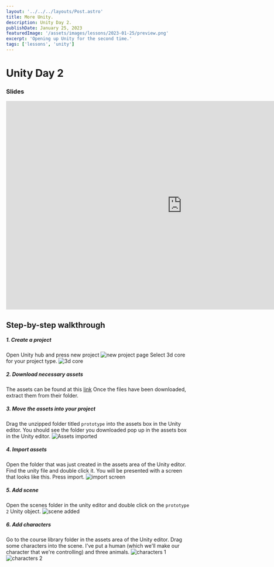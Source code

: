 ```yaml
---
layout: '../../../layouts/Post.astro'
title: More Unity.
description: Unity Day 2.
publishDate: January 25, 2023
featuredImage: '/assets/images/lessons/2023-01-25/preview.png'
excerpt: 'Opening up Unity for the second time.'
tags: ['lessons', 'unity']
---
```


# Unity Day 2

### Slides
<iframe src="https://docs.google.com/presentation/d/e/2PACX-1vQZZxObjD3Q-uRF4G-C0TGl-uvjh9ylPxSUVZWvotgqZwSkOhlfJ3j463UGPrvb0KzrRn2quUp9qe44/embed?start=false&loop=false&delayms=3000" frameborder="0" width="960" height="569" allowfullscreen="true" mozallowfullscreen="true" webkitallowfullscreen="true"></iframe>

## Step-by-step walkthrough

##### 1. Create a project
Open Unity hub and press new project ![new project page](/assets/images/lessons/2023-01-25/DELETEME1.png)
Select 3d core for your project type. ![3d core](/assets/images/lessons/2023-01-25/DELETEME2.png)

##### 2. Download necessary assets
The assets can be found at this [link](https://www.google.com/url?q=https://connect-prd-cdn.unity.com/20210507/bfd26de3-a68a-4a16-8cf6-8eacf2bb7f75/Prototype%25202%2520-%2520Starter%2520Files.zip&sa=D&source=editors&ust=1674689684407550&usg=AOvVaw0VZNngPeWbs-agllbPkoWu)
Once the files have been downloaded, extract them from their folder.

##### 3. Move the assets into your project
Drag the unzipped folder titled ```prototype``` into the assets box in the Unity editor. You should see the folder you downloaded pop up in the assets box in the Unity editor.
![Assets imported](/assets/images/lessons/2023-01-25/DELETEME3.png)

##### 4. Import assets
Open the folder that was just created in the assets area of the Unity editor. Find the unity file and double click it. You will be presented with a screen that looks like this. Press import.
![import screen](/assets/images/lessons/2023-01-25/DELETEME4.png)

##### 5. Add scene 
Open the scenes folder in the unity editor and double click on the ```prototype 2``` Unity object.
![scene added](/assets/images/lessons/2023-01-25/DELETEME5.png)

##### 6. Add characters
Go to the course library folder in the assets area of the Unity editor. Drag some characters into the scene. I've put a human (which we'll make our character that we're controlling) and three animals.
![characters 1](/assets/images/lessons/2023-01-25/DELETEME6.png)
![characters 2](/assets/images/lessons/2023-01-25/DELETEME7.png)



